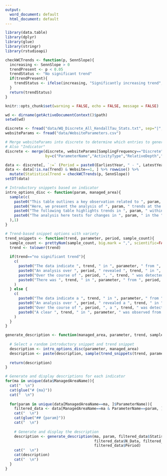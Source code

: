 ```yaml
---
output:
  word_document: default
  html_document: default
---
```

```r
library(data.table)
library(dplyr)
library(glue)
library(stringr)
library(rstudioapi)

checkWCTrends <- function(p, SennSlope){
  increasing <- SennSlope > 0
  trendPresent <- p < 0.05
  trendStatus <- "No significant trend"
  if(trendPresent){
    trendStatus <- ifelse(increasing, "Significantly increasing trend", "Significantly decreasing trend")
  }          
  return(trendStatus)
}

knitr::opts_chunk$set(warning = FALSE, echo = FALSE, message = FALSE)

wd <- dirname(getActiveDocumentContext()$path)
setwd(wd)

discrete <- fread("data/WQ_Discrete_All_KendallTau_Stats.txt", sep="|", na.strings="NA")
websiteParams <- fread("data/WebsiteParameters.csv")

# Merge websiteParams into discrete to determine which entries to generate text for
# Also "Indicator"
discrete <- merge(discrete, websiteParams[SamplingFrequency=="Discrete",-"ParameterShort"],
                  by=c("ParameterName","ActivityType","RelativeDepth","Website"), all=T)

data <- discrete[, `:=` (Period = paste0(EarliestYear, " - ", LatestYear))]
data <- data[!is.na(Trend) & Website==1, ] %>% rowwise() %>%
  mutate(StatisticalTrend = checkWCTrends(p, SennSlope))
setDT(data)


```



```r

# Introductory snippets based on indicator
intro_options_disc <- function(param, managed_area){
  sample(c(
    paste0("This table outlines a key observation related to ", param, " levels in the ", managed_area, "."),
    paste0("Here, we present the analysis of ", param, " trends at the ", managed_area, "."),
    paste0("The following table highlights trends in ", param, " within the ", managed_area, "."),
    paste0("The analysis here tests for changes in ", param, " in the ", managed_area, " over the study period.")
  ),1)
}

# Trend-based snippet options with variety
trend_snippets <- function(trend, parameter, period, sample_count){
  sample_count <- prettyNum(sample_count, big.mark = ",", scientific=FALSE)
  trend <- tolower(trend)
  
  if(trend=="no significant trend"){
    c(
      paste0("The data indicate ", trend, " in ", parameter, " from ", period, ", based on the analysis of ", sample_count, " samples. "),
      paste0("An analysis over ", period, " revealed ", trend, " in ", parameter, " levels, with ", sample_count, " samples contributing to this finding. "),
      paste0("Over the course of ", period, ", ", trend, " was detected in ", parameter, ", supported by ", sample_count, " samples. "),
      paste0("There was ", trend, " in ", parameter, " from ", period, ", according to data from ", sample_count, " samples. ")
    )
  } else {
    c(
      paste0("The data indicate a ", trend, " in ", parameter, " from ", period, ", based on the analysis of ", sample_count, " samples. "),
      paste0("An analysis over ", period, " revealed a ", trend, " in ", parameter, " levels, with ", sample_count, " samples contributing to this finding. "),
      paste0("Over the course of ", period, ", a ", trend, " was detected in ", parameter, ", supported by ", sample_count, " samples. "),
      paste0("A clear ", trend, " in ", parameter, " was observed from ", period, ", according to data from ", sample_count, " samples. ")
    )
  }
}

generate_description <- function(managed_area, parameter, trend, sample_count, years_with_data, period) {
  
  # Select a random introductory snippet and trend snippet
  description <- intro_options_disc(parameter, managed_area)
  description <- paste(description, sample(trend_snippets(trend, parameter, period, sample_count), 1))
  
  return(description)
}

```



```r

# Generate and display descriptions for each indicator
for(ma in unique(data$ManagedAreaName)){
  cat("  \n")
  cat(glue("# {ma}"))
  cat("  \n")
  
  for(param in unique(data[ManagedAreaName==ma, ]$ParameterName)){
    filtered_data <- data[ManagedAreaName==ma & ParameterName==param, ]
    cat("  \n")
    cat(glue("## {param}"))
    cat("  \n")
    
    # Generate and display the description
    description <- generate_description(ma, param, filtered_data$StatisticalTrend,
                                        filtered_data$N_Data, filtered_data$N_Years,
                                        filtered_data$Period)
    cat("  \n")
    cat(description)
    cat("  \n")
  }
}

```